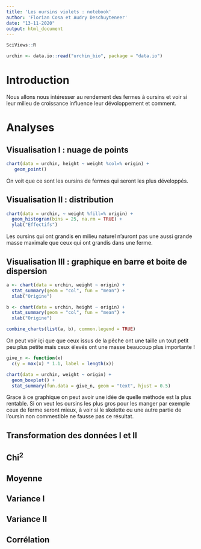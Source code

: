 ```yaml
---
title: 'Les oursins violets : notebook'
author: 'Florian Cosa et Audry Deschuyteneer'
date: "13-11-2020"
output: html_document
---
```


```r
SciViews::R
```

```r
urchin <- data.io::read("urchin_bio", package = "data.io")
```
# Introduction 

<!---- 
Introduisez en quelques phrases le sujet dont traite votre notebook. Vous avez la liberté de décider la thématique qui vous intéresse sur base des données mises à votre disposition.
---->
Nous allons nous intéresser au rendement des fermes à oursins et voir si leur milieu de croissance influence leur dévoloppement et comment.

# Analyses

<!---
Un notebook est une succession de graphiques, de tableaux ou encore d'analyses qui traite du sujet que vous avez décidé de traiter. N'hésitez à pas à tester plusieurs variables. 
--->

## Visualisation I : nuage de points 

<!---
Vous devez proposer au minimum 2 graphiques et au maximum 4 graphiques afin d'explorer les données. Commentez les en 2-3 phrases.
--->
```r
chart(data = urchin, height ~ weight %col=% origin) +
   geom_point()
```
  
On voit que ce sont les oursins de fermes qui seront les plus développés.  

## Visualisation II : distribution

<!---
Vous devez proposer au minimum 2 graphiques et au maximum 4 graphiques afin d'explorer les données. Commentez les en 2-3 phrases.
--->

```r
chart(data = urchin, ~ weight %fill=% origin) +
  geom_histogram(bins = 25, na.rm = TRUE) +
  ylab("Effectifs")
```
  
Les oursins qui ont grandis en milieu naturel n'auront pas une aussi grande masse maximale que ceux qui ont grandis dans une ferme.  

## Visualisation III : graphique en barre et boite de dispersion 

<!---
Vous devez proposer au minimum 2 graphiques et au maximum 4 graphiques afin d'explorer les données. Commentez les en 2-3 phrases.
--->
```r
a <- chart(data = urchin, weight ~ origin) +
  stat_summary(geom = "col", fun = "mean") +
  xlab("Origine")

b <- chart(data = urchin, height ~ origin) +
  stat_summary(geom = "col", fun = "mean") +
  xlab("Origine")

combine_charts(list(a, b), common.legend = TRUE)
```
  
On peut voir içi que que ceux issus de la pêche ont une taille un tout petit peu plus petite mais ceux élevés ont une masse beaucoup plus importante !

```r
give_n <- function(x)
  c(y = max(x) * 1.1, label = length(x)) 

chart(data = urchin, weight ~ origin) +
  geom_boxplot() + 
  stat_summary(fun.data = give_n, geom = "text", hjust = 0.5)
```
  
Grace à ce graphique on peut avoir une idée de quelle méthode est la plus rentable. Si on veut les oursins les plus gros pour les manger par exemple ceux de ferme seront mieux, à voir si le skelette ou une autre partie de l'oursin non commestible ne fausse pas ce résultat.

## Transformation des données I et II

<!---
Vous devez proposer au minimum 2 tableaux et au maximum 4 tableaux qui résument vos données. Commentez les en 2-3 phrases.
--->

## Chi^2^

<!---
Si la réalisation d'un test de chi^2^ se prête à vos données, réalisé au minimum 1 et au maximum 2 tests. Commentez les en maximum 5 phrases. 
---> 

## Moyenne 

<!---
Si la réalisation d'un test de Student se prête à vos données, réalisé au minimum 1 et au maximum 2 tests. Commentez les en maximum 5 phrases.
---> 

## Variance I

<!---
Si la réalisation d'un test d'ANOVA se prête à vos données, réalisé au minimum 1 et au maximum 2 tests. Commentez les en maximum 5 phrases.
---> 

## Variance II

<!---
Si la réalisation d'un test d'ANOVA à 2 facteurs se prête à vos données, réalisé au minimum 1 et au maximum 2 tests. Commentez les en maximum 5 phrases.
---> 

## Corrélation

<!---
Si la réalisation d'un test de corrélation se prête à vos données, réalisé au minimum 1 et au maximum 2 tests. Commentez les en maximum 5 phrases. 
---> 
